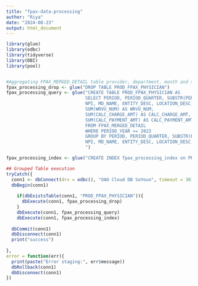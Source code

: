 ```yaml
---
title: "fpax-data-processing"
author: "Riya"
date: "2024-08-23"
output: html_document
---
```


```r

library(glue)
library(odbc)
library(tidyverse)
library(DBI)
library(pool)


#Aggregating FPAX_MERGED_DETAIL table provider, department, month and summing up to get wrvus, payments and collections
fpax_processing_drop <- glue("DROP TABLE PROD_FPAX_PHYSICIAN")
fpax_processing_query <- glue("CREATE TABLE PROD_FPAX_PHYSICIAN AS 
                              SELECT PERIOD, PERIOD_QUARTER, SUBSTR(PERIOD, 1, 4) AS YEAR, SUBSTR(PERIOD, 5, 6) AS MONTH,
                              NPI, MD_NAME, ENTITY_DESC, LOCATION_DESC, EPIC_LOCATION_DESC, EPIC_DEPT_DESC, EPIC_DEPT_ID,
                              SUM(WRVU_NUM) AS WRVU_NUM,
                              SUM(CALC_CHARGE_AMT) AS CALC_CHARGE_AMT,
                              SUM(CALC_PAYMENT_AMT) AS CALC_PAYMENT_AMT
                              FROM FPAX_MERGED_DETAIL
                              WHERE PERIOD_YEAR >= 2023
                              GROUP BY PERIOD, PERIOD_QUARTER, SUBSTR(PERIOD, 1, 4), SUBSTR(PERIOD, 5, 6),
                              NPI, MD_NAME, ENTITY_DESC, LOCATION_DESC, EPIC_LOCATION_DESC, EPIC_DEPT_DESC, EPIC_DEPT_ID;
                              ")

fpax_processing_index <- glue("CREATE INDEX fpax_processing_index on PROD_FPAX_PHYSICIAN (PERIOD, EPIC_DEPT_ID)")

```


```r

## Grouped Table execution
tryCatch({
  conn1 <- dbConnect(drv = odbc(), "OAO Cloud DB SoYoun", timeout = 30)
  dbBegin(conn1)
  
    if(dbExistsTable(conn1, "PROD_FPAX_PHYSICIAN")){
      dbExecute(conn1, fpax_processing_drop) 
    }
    dbExecute(conn1, fpax_processing_query) 
    dbExecute(conn1, fpax_processing_index)
     
  dbCommit(conn1)
  dbDisconnect(conn1)
  print("success")
  
},
error = function(err){
  print(paste("Error staging:", err$message))
  dbRollback(conn1)
  dbDisconnect(conn1)
})


```